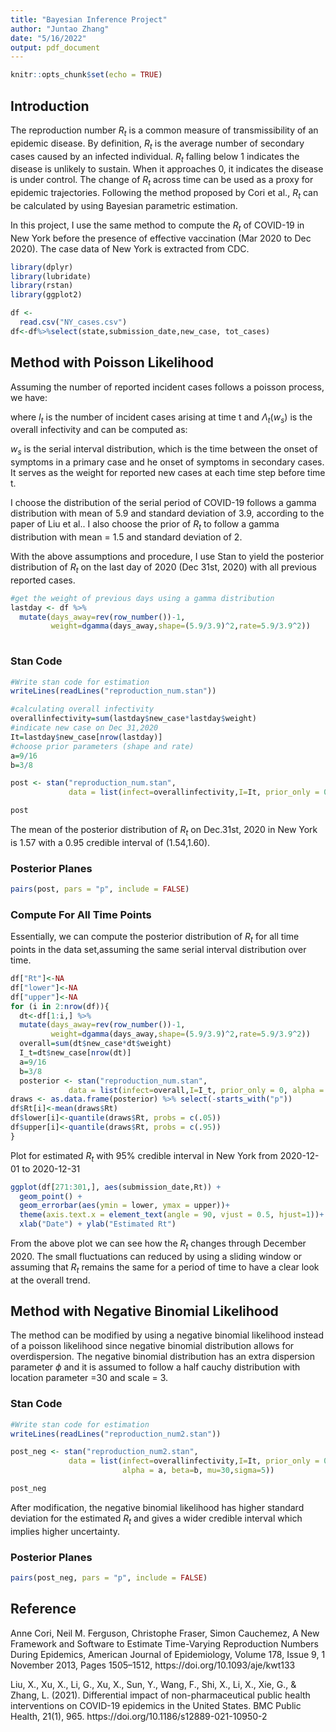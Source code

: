 ```yaml
---
title: "Bayesian Inference Project"
author: "Juntao Zhang"
date: "5/16/2022"
output: pdf_document
---
```


```r
knitr::opts_chunk$set(echo = TRUE)
```



## Introduction

The reproduction number $R_t$ is a common measure of transmissibility of an epidemic disease. By definition, $R_t$ is the average number of secondary cases caused by an infected individual. $R_t$ falling below 1 indicates the disease is unlikely to sustain. When it approaches 0, it indicates the disease is under control. The change of $R_t$ across time can be used as a proxy for epidemic trajectories. Following the method proposed by Cori et al., $R_t$ can be calculated by using Bayesian parametric estimation. 

In this project, I use the same method to compute the $R_t$ of COVID-19 in New York before the presence of effective vaccination (Mar 2020 to Dec 2020). The case data of New York is extracted from CDC. 


```r
library(dplyr)
library(lubridate)
library(rstan)
library(ggplot2)

```

```r
df <- 
  read.csv("NY_cases.csv") 
df<-df%>%select(state,submission_date,new_case, tot_cases)
```

## Method with Poisson Likelihood

Assuming the number of reported incident cases follows a poisson process, we have:
\centerline{$P(I_t|I0,I1,..,I_{t-1},w_s,R_t)=\frac{(R_t\Lambda_t(w_s))^I_t exp(-R_t\Lambda_t(w_s)}{I_t!}$,}

where $I_t$ is the number of incident cases arising at time t and
$\Lambda_t(w_s)$ is the overall infectivity and can be computed as:

\centerline{$\Lambda_t(w_s)=\sum_{s=1}^{t}{I_{t-s}w_s}$.}


$w_s$ is the serial interval distribution, which is the time between the onset of symptoms in a primary case and he onset of symptoms in secondary cases. It serves as the weight for reported new cases at each time step before time t. 

I choose the distribution of the serial period of COVID-19 follows a gamma distribution with mean of 5.9 and standard deviation of 3.9, according to the paper of Liu et al.. I also choose the prior of $R_t$ to follow a gamma distribution with mean = 1.5 and standard deviation of 2.

With the above assumptions and procedure, I use Stan to yield the posterior distribution of $R_t$ on the last day of 2020 (Dec 31st, 2020) with all previous reported cases.
 
```r
#get the weight of previous days using a gamma distribution
lastday <- df %>% 
  mutate(days_away=rev(row_number())-1,
         weight=dgamma(days_away,shape=(5.9/3.9)^2,rate=5.9/3.9^2))
  
```

### Stan Code 

```r
#Write stan code for estimation
writeLines(readLines("reproduction_num.stan"))
```


```r
#calculating overall infectivity  
overallinfectivity=sum(lastday$new_case*lastday$weight)
#indicate new case on Dec 31,2020
It=lastday$new_case[nrow(lastday)]
#choose prior parameters (shape and rate)
a=9/16
b=3/8
```


```r
post <- stan("reproduction_num.stan",   
             data = list(infect=overallinfectivity,I=It, prior_only = 0, alpha = a, beta=b))
```

```r
post
```
The mean of the posterior distribution of $R_t$ on Dec.31st, 2020 in New York is 1.57 with a 0.95 credible interval of (1.54,1.60).


### Posterior Planes

```r
pairs(post, pars = "p", include = FALSE) 
```

### Compute For All Time Points

Essentially, we can compute the posterior distribution of $R_t$ for all time points in the data set,assuming the same serial interval distribution over time. 

```r
df["Rt"]<-NA
df["lower"]<-NA
df["upper"]<-NA
for (i in 2:nrow(df)){
  dt<-df[1:i,] %>% 
  mutate(days_away=rev(row_number())-1,
         weight=dgamma(days_away,shape=(5.9/3.9)^2,rate=5.9/3.9^2))
  overall=sum(dt$new_case*dt$weight)
  I_t=dt$new_case[nrow(dt)]
  a=9/16
  b=3/8
  posterior <- stan("reproduction_num.stan",   
             data = list(infect=overall,I=I_t, prior_only = 0, alpha = a, beta=b))
draws <- as.data.frame(posterior) %>% select(-starts_with("p"))
df$Rt[i]<-mean(draws$Rt)
df$lower[i]<-quantile(draws$Rt, probs = c(.05))
df$upper[i]<-quantile(draws$Rt, probs = c(.95))  
}

```

Plot for estimated $R_t$ with 95% credible interval in New York from 2020-12-01 to 2020-12-31

```r

ggplot(df[271:301,], aes(submission_date,Rt)) +        
  geom_point() +
  geom_errorbar(aes(ymin = lower, ymax = upper))+
  theme(axis.text.x = element_text(angle = 90, vjust = 0.5, hjust=1))+
  xlab("Date") + ylab("Estimated Rt")

```
From the above plot we can see how the $R_t$ changes through December 2020. The small fluctuations can reduced by using a sliding window or assuming that $R_t$ remains the same for a period of time to have a clear look at the overall trend. 



## Method with Negative Binomial Likelihood

The method can be modified by using a negative binomial likelihood instead of a poisson likelihood since negative binomial distribution allows for overdispersion. The negative binomial distribution has an extra dispersion parameter $\phi$ and it is assumed to follow a half cauchy distribution with location parameter =30 and scale = 3.


### Stan Code

```r
#Write stan code for estimation
writeLines(readLines("reproduction_num2.stan"))
```


```r
post_neg <- stan("reproduction_num2.stan",   
             data = list(infect=overallinfectivity,I=It, prior_only = 0,
                         alpha = a, beta=b, mu=30,sigma=5))
```
```r
post_neg
```

After modification, the negative binomial likelihood has higher standard deviation for the estimated $R_t$ and gives a wider credible interval which implies higher uncertainty. 


### Posterior Planes

```r
pairs(post_neg, pars = "p", include = FALSE) 
```




## Reference

Anne Cori, Neil M. Ferguson, Christophe Fraser, Simon Cauchemez, A New Framework and Software to Estimate Time-Varying Reproduction Numbers During Epidemics, American Journal of Epidemiology, Volume 178, Issue 9, 1 November 2013, Pages 1505–1512, https://doi.org/10.1093/aje/kwt133

Liu, X., Xu, X., Li, G., Xu, X., Sun, Y., Wang, F., Shi, X., Li, X., Xie, G., & Zhang, L. (2021). Differential impact of non-pharmaceutical public health interventions on COVID-19 epidemics in the United States. BMC Public Health, 21(1), 965. https://doi.org/10.1186/s12889-021-10950-2

